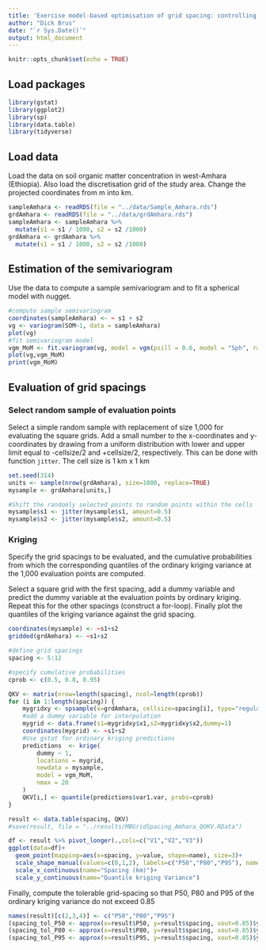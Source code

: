 ```yaml
---
title: 'Exercise model-based optimisation of grid spacing: controlling a quantile of the ordinary kriging variance'
author: "Dick Brus"
date: "`r Sys.Date()`"
output: html_document
---
```


```r
knitr::opts_chunk$set(echo = TRUE)
```

## Load packages

```r
library(gstat)
library(ggplot2)
library(sp)
library(data.table)
library(tidyverse)
```

## Load data

Load the data on soil organic matter concentration in west-Amhara (Ethiopia). Also load the discretisation grid of the study area. Change the projected coordinates from m into km.

```r
sampleAmhara <- readRDS(file = "../data/Sample_Amhara.rds")
grdAmhara <- readRDS(file = "../data/grdAmhara.rds")
sampleAmhara <- sampleAmhara %>%
  mutate(s1 = s1 / 1000, s2 = s2 /1000)
grdAmhara <- grdAmhara %>%
  mutate(s1 = s1 / 1000, s2 = s2 /1000)
```

## Estimation of the semivariogram

Use the data to compute a sample semivariogram and to fit a spherical model with nugget.

```r
#compute sample semivariogram
coordinates(sampleAmhara) <- ~ s1 + s2
vg <- variogram(SOM~1, data = sampleAmhara)
plot(vg)
#fit semivariogram model
vgm_MoM <- fit.variogram(vg, model = vgm(psill = 0.6, model = "Sph", range = 40, nugget = 0.6))
plot(vg,vgm_MoM)
print(vgm_MoM)
```

## Evaluation of grid spacings

### Select random sample of evaluation points

Select a simple random sample with replacement of size 1,000 for evaluating the square grids. Add a small number to the x-coordinates and y-coordinates by drawing from a uniform distribution with lower and upper limit equal to -cellsize/2 and +cellsize/2, respectively. This can be done with function `jitter`. The cell size is 1 km x 1 km

```r
set.seed(314)
units <- sample(nrow(grdAmhara), size=1000, replace=TRUE)
mysample <- grdAmhara[units,]

#Shift the randomly selected points to random points within the cells
mysample$s1 <- jitter(mysample$s1, amount=0.5)
mysample$s2 <- jitter(mysample$s2, amount=0.5)
```

### Kriging

Specify the grid spacings to be evaluated, and the cumulative probabilities from which the corresponding quantiles of the ordinary kriging variance at the 1,000 evaluation points are computed.

Select a square grid with the first spacing, add a dummy variable and predict the dummy variable at the evaluation points by ordinary kriging.  Repeat this for the other spacings (construct a for-loop). Finally plot the quantiles of the kriging variance against the grid spacing.

```r
coordinates(mysample) <- ~s1+s2
gridded(grdAmhara) <- ~s1+s2

#define grid spacings
spacing <- 5:12

#specify cumulative probabilities
cprob <- c(0.5, 0.8, 0.95)

QKV <- matrix(nrow=length(spacing), ncol=length(cprob))
for (i in 1:length(spacing)) {
    mygridxy <- spsample(x=grdAmhara, cellsize=spacing[i], type="regular", offset=c(0.5,0.5))
    #add a dummy variable for interpolation
    mygrid <- data.frame(s1=mygridxy$x1,s2=mygridxy$x2,dummy=1)
    coordinates(mygrid) <- ~s1+s2
    #Use gstat for ordinary kriging predictions
    predictions  <- krige(
        dummy ~ 1,
        locations = mygrid,
        newdata = mysample,
        model = vgm_MoM,
        nmax = 20
    )
    QKV[i,] <- quantile(predictions$var1.var, probs=cprob)
}

result <- data.table(spacing, QKV)
#save(result, file = "../results/MBGridSpacing_Amhara_QOKV.RData")

df <- result %>% pivot_longer(.,cols=c("V1","V2","V3"))
ggplot(data=df)+
  geom_point(mapping=aes(x=spacing, y=value, shape=name), size=3)+
  scale_shape_manual(values=c(0,1,2), labels=c("P50","P80","P95"), name="Criterion") +
  scale_x_continuous(name="Spacing (km)")+
  scale_y_continuous(name="Quantile kriging Variance")
```
Finally, compute the tolerable grid-spacing so that P50, P80 and P95 of the ordinary kriging variance do not exceed 0.85

```r
names(result)[c(2,3,4)] <- c("P50","P80","P95")
(spacing_tol_P50 <- approx(x=result$P50, y=result$spacing, xout=0.85)$y)
(spacing_tol_P80 <- approx(x=result$P80, y=result$spacing, xout=0.85)$y)
(spacing_tol_P95 <- approx(x=result$P95, y=result$spacing, xout=0.85)$y)

```

